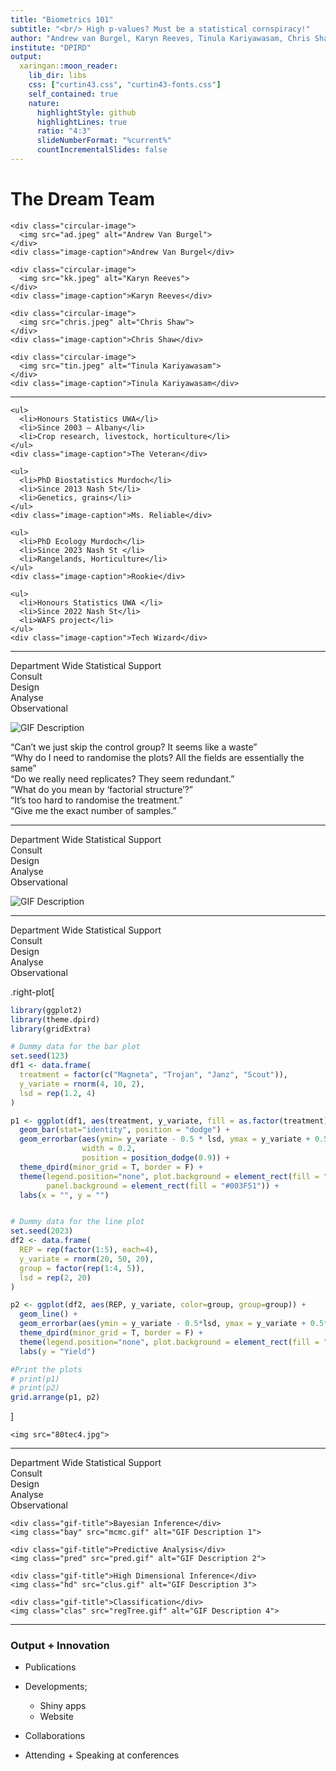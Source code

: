 ```yaml
---
title: "Biometrics 101"
subtitle: "<br/> High p-values? Must be a statistical cornspiracy!"
author: "Andrew van Burgel, Karyn Reeves, Tinula Kariyawasam, Chris Shaw"
institute: "DPIRD"
output:
  xaringan::moon_reader:
    lib_dir: libs
    css: ["curtin43.css", "curtin43-fonts.css"]
    self_contained: true
    nature:
      highlightStyle: github
      highlightLines: true
      ratio: "4:3"
      slideNumberFormat: "%current%"
      countIncrementalSlides: false
---
```


# The Dream Team

<div class="square-container">

  <div class="square">
    <div class="circular-image">
      <img src="ad.jpeg" alt="Andrew Van Burgel">
    </div>
    <div class="image-caption">Andrew Van Burgel</div>
  </div>

  <div class="square">
    <div class="circular-image">
      <img src="kk.jpeg" alt="Karyn Reeves">
    </div>
    <div class="image-caption">Karyn Reeves</div>
  </div>

  <div class="square">
    <div class="circular-image">
      <img src="chris.jpeg" alt="Chris Shaw">
    </div>
    <div class="image-caption">Chris Shaw</div>
  </div>

  <div class="square">
    <div class="circular-image">
      <img src="tin.jpeg" alt="Tinula Kariyawasam">
    </div>
    <div class="image-caption">Tinula Kariyawasam</div>
  </div>

</div>

---


<div class="square-container">
  <div class="square">
    <ul>
      <li>Honours Statistics UWA</li>
      <li>Since 2003 – Albany</li>
      <li>Crop research, livestock, horticulture</li>
    </ul>
    <div class="image-caption">The Veteran</div>
  </div>

  <div class="square">
    <ul>
      <li>PhD Biostatistics Murdoch</li>
      <li>Since 2013 Nash St</li>
      <li>Genetics, grains</li>
    </ul>
    <div class="image-caption">Ms. Reliable</div>
  </div>

  <div class="square">
    <ul>
      <li>PhD Ecology Murdoch</li>
      <li>Since 2023 Nash St </li>
      <li>Rangelands, Horticulture</li>
    </ul>
    <div class="image-caption">Rookie</div>
  </div>

  <div class="square">
    <ul>
      <li>Honours Statistics UWA </li>
      <li>Since 2022 Nash St</li>
      <li>WAFS project</li>
    </ul>
    <div class="image-caption">Tech Wizard</div>
  </div>

</div>

---

<div class="main-title">Department Wide Statistical Support</div>
<div class="sidebar-container">
  <div class="sidebar-title active">Consult</div>
  <div class="sidebar-title">Design</div>
  <div class="sidebar-title">Analyse</div>
  <div class="sidebar-title">Observational</div>
</div>

<div class="ron-centered-container">
  <img src="ron.gif" alt="GIF Description">
</div>

<div class="quote" id="quote1">"Can't we just skip the control group? It seems like a waste"</div>
<div class="quote" id="quote2">"Why do I need to randomise the plots? All the fields are essentially the same"</div>
<div class="quote" id="quote3">"Do we really need replicates? They seem redundant."</div>
<div class="quote" id="quote4">"What do you mean by 'factorial structure'?"</div>
<div class="quote" id="quote5">"It's too hard to randomise the treatment."</div>
<div class="quote" id="quote6">"Give me the exact number of samples."</div>
---

<div class="main-title">Department Wide Statistical Support</div>
<div class="sidebar-container">
  <div class="sidebar-title">Consult</div>
  <div class="sidebar-title active">Design</div>
  <div class="sidebar-title">Analyse</div>
  <div class="sidebar-title">Observational</div>
</div>


<div class="design-centered-container">
  <img src="aniPLOT.gif" alt="GIF Description">
</div>

---

<div class="main-title">Department Wide Statistical Support</div>
<div class="sidebar-container">
  <div class="sidebar-title">Consult</div>
  <div class="sidebar-title">Design</div>
  <div class="sidebar-title active">Analyse</div>
  <div class="sidebar-title">Observational</div>
</div>

.right-plot[
```r
library(ggplot2)
library(theme.dpird)
library(gridExtra)

# Dummy data for the bar plot
set.seed(123)
df1 <- data.frame(
  treatment = factor(c("Magneta", "Trojan", "Janz", "Scout")),
  y_variate = rnorm(4, 10, 2),
  lsd = rep(1.2, 4)
)

p1 <- ggplot(df1, aes(treatment, y_variate, fill = as.factor(treatment))) +
  geom_bar(stat="identity", position = "dodge") +
  geom_errorbar(aes(ymin= y_variate - 0.5 * lsd, ymax = y_variate + 0.5 * lsd), 
                width = 0.2, 
                position = position_dodge(0.9)) +
  theme_dpird(minor_grid = T, border = F) +
  theme(legend.position="none", plot.background = element_rect(fill = "#003F51"), 
        panel.background = element_rect(fill = "#003F51")) + 
  labs(x = "", y = "")


# Dummy data for the line plot
set.seed(2023)
df2 <- data.frame(
  REP = rep(factor(1:5), each=4),
  y_variate = rnorm(20, 50, 20),
  group = factor(rep(1:4, 5)),
  lsd = rep(2, 20)
)

p2 <- ggplot(df2, aes(REP, y_variate, color=group, group=group)) +
  geom_line() +
  geom_errorbar(aes(ymin = y_variate - 0.5*lsd, ymax = y_variate + 0.5*lsd), width = 0.2) +
  theme_dpird(minor_grid = T, border = F) +
  theme(legend.position="none", plot.background = element_rect(fill = "#003F51"), panel.background = element_rect(fill = "#003F51")) +
  labs(y = "Yield")

#Print the plots
# print(p1)
# print(p2)
grid.arrange(p1, p2)
```
]

<div class="lsdMeme">
    <img src="80tec4.jpg">
</div>

---

<div class="main-title">Department Wide Statistical Support</div>
<div class="sidebar-container">
  <div class="sidebar-title">Consult</div>
  <div class="sidebar-title">Design</div>
  <div class="sidebar-title">Analyse</div>
  <div class="sidebar-title active">Observational</div>
</div>



<div class="grid-container">
  <div class="grid-item">
    <div class="gif-title">Bayesian Inference</div>
    <img class="bay" src="mcmc.gif" alt="GIF Description 1">
  </div>
  <div class="grid-item">
    <div class="gif-title">Predictive Analysis</div>
    <img class="pred" src="pred.gif" alt="GIF Description 2">
  </div>
  <div class="grid-item">
    <div class="gif-title">High Dimensional Inference</div>
    <img class="hd" src="clus.gif" alt="GIF Description 3">
  </div>
  <div class="grid-item">
    <div class="gif-title">Classification</div>
    <img class="clas" src="regTree.gif" alt="GIF Description 4">
  </div>
</div>


---

### Output + Innovation 

* Publications 

* Developments;
  + Shiny apps 
  + Website
  
* Collaborations

* Attending + Speaking at conferences


